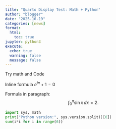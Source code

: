 ```yaml
---
title: "Quarto Display Test: Math + Python"
author: "blogger"
date: "2025-10-19"
categories: [news]
format:
  html:
    toc: true
jupyter: python3
execute:
  echo: true
  warning: false
  message: false
---
```


Try math and Code

Inline formula $e^{i\pi}+1=0$

Formula in paragraph:
$$
\int_{0}^{\pi} \sin x \, dx = 2.
$$

```python
import sys, math
print("Python version:", sys.version.split()[0])
sum(i*i for i in range(6))
```
